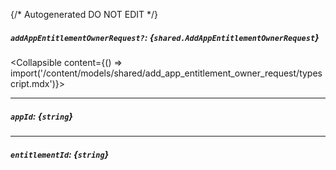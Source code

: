 {/* Autogenerated DO NOT EDIT  */}

##### `addAppEntitlementOwnerRequest?`: *{`shared.AddAppEntitlementOwnerRequest`}*
<Collapsible content={() => import('/content/models/shared/add_app_entitlement_owner_request/typescript.mdx')}>
</Collapsible>

---
##### `appId`: *{`string`}*

---
##### `entitlementId`: *{`string`}*

